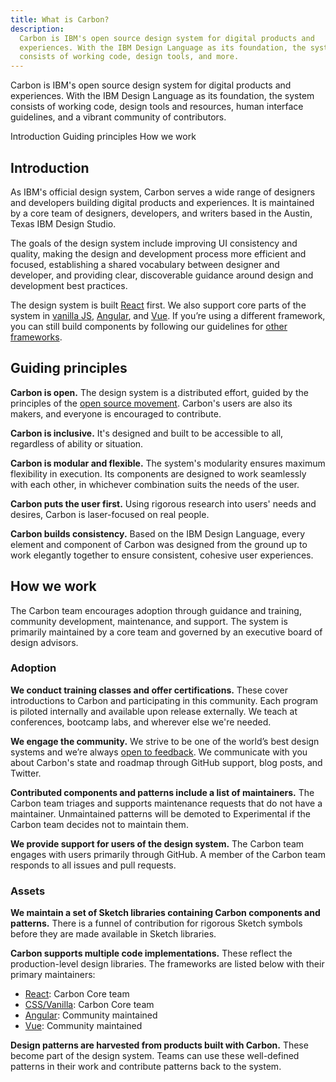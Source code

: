 ```yaml
---
title: What is Carbon?
description:
  Carbon is IBM's open source design system for digital products and
  experiences. With the IBM Design Language as its foundation, the system
  consists of working code, design tools, and more.
---
```


<PageDescription>

Carbon is IBM's open source design system for digital products and experiences.
With the IBM Design Language as its foundation, the system consists of working
code, design tools and resources, human interface guidelines, and a vibrant
community of contributors.

</PageDescription>

<AnchorLinks>

<AnchorLink>Introduction</AnchorLink>
<AnchorLink>Guiding principles</AnchorLink>
<AnchorLink>How we work</AnchorLink>

</AnchorLinks>

## Introduction

As IBM's official design system, Carbon serves a wide range of designers and
developers building digital products and experiences. It is maintained by a core
team of designers, developers, and writers based in the Austin, Texas IBM Design
Studio.

The goals of the design system include improving UI consistency and quality,
making the design and development process more efficient and focused,
establishing a shared vocabulary between designer and developer, and providing
clear, discoverable guidance around design and development best practices.

The design system is built [React](/get-started/develop/react) first. We also
support core parts of the system in [vanilla JS](/get-started/develop/vanilla),
[Angular](/get-started/develop/angular), and [Vue](/get-started/develop/vue). If
you’re using a different framework, you can still build components by following
our guidelines for [other frameworks](/get-started/develop/other-frameworks).

## Guiding principles

**Carbon is open.** The design system is a distributed effort, guided by the
principles of the
[open source movement](https://en.wikipedia.org/wiki/Open-source-software_movement).
Carbon's users are also its makers, and everyone is encouraged to contribute.

**Carbon is inclusive.** It's designed and built to be accessible to all,
regardless of ability or situation.

**Carbon is modular and flexible.** The system's modularity ensures maximum
flexibility in execution. Its components are designed to work seamlessly with
each other, in whichever combination suits the needs of the user.

**Carbon puts the user first.** Using rigorous research into users' needs and
desires, Carbon is laser-focused on real people.

**Carbon builds consistency.** Based on the IBM Design Language, every element
and component of Carbon was designed from the ground up to work elegantly
together to ensure consistent, cohesive user experiences.

## How we work

The Carbon team encourages adoption through guidance and training, community
development, maintenance, and support. The system is primarily maintained by a
core team and governed by an executive board of design advisors.

### Adoption

**We conduct training classes and offer certifications.** These cover
introductions to Carbon and participating in this community. Each program is
piloted internally and available upon release externally. We teach at
conferences, bootcamp labs, and wherever else we're needed.

**We engage the community.** We strive to be one of the world’s best design
systems and we’re always
[open to feedback](https://github.com/carbon-design-system/carbon-website/issues/new?assignees=&labels=feedback&template=feedback.md&title=).
We communicate with you about Carbon's state and roadmap through GitHub support,
blog posts, and Twitter.

**Contributed components and patterns include a list of maintainers.** The
Carbon team triages and supports maintenance requests that do not have a
maintainer. Unmaintained patterns will be demoted to Experimental if the Carbon
team decides not to maintain them.

**We provide support for users of the design system.** The Carbon team engages
with users primarily through GitHub. A member of the Carbon team responds to all
issues and pull requests.

### Assets

**We maintain a set of Sketch libraries containing Carbon components and
patterns.** There is a funnel of contribution for rigorous Sketch symbols before
they are made available in Sketch libraries.

**Carbon supports multiple code implementations.** These reflect the
production-level design libraries. The frameworks are listed below with their
primary maintainers:

- [React](https://github.com/carbon-design-system/carbon): Carbon Core team
- [CSS/Vanilla](https://github.com/carbon-design-system/carbon): Carbon Core
  team
- [Angular](https://angular.carbondesignsystem.com/): Community maintained
- [Vue](https://github.com/carbon-design-system/carbon-components-vue):
  Community maintained

**Design patterns are harvested from products built with Carbon.** These become
part of the design system. Teams can use these well-defined patterns in their
work and contribute patterns back to the system.
